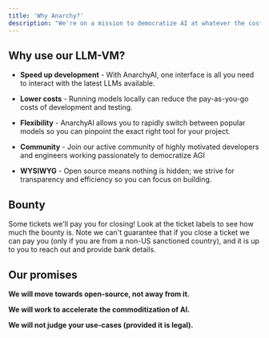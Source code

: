 ```yaml
---
title: 'Why Anarchy?'
description: "We're on a mission to democratize AI at whatever the cost. We're hackers who've grown tired of AI safety rhetoric meaning locked-down APIs with inconsistent support."
---
```


## Why use our LLM-VM?
- **Speed up development** - With AnarchyAI, one interface is all you need to interact with the latest LLMs available.

- **Lower costs** - Running models locally can reduce the pay-as-you-go costs of development and testing.

- **Flexibility** - AnarchyAI allows you to rapidly switch between popular models so you can pinpoint the exact right tool for your project.

- **Community** - Join our active community of highly motivated developers and engineers working passionately to democratize AGI

- **WYSIWYG** - Open source means nothing is hidden; we strive for transparency and efficiency so you can focus on building.

## Bounty
Some tickets we'll pay you for closing! Look at the ticket labels to see how much the bounty is. Note we can't guarantee that if you close a ticket we can pay you (only if you are from a non-US sanctioned country), and it is up to you to reach out and provide bank details.

## Our promises
**We will move towards open-source, not away from it.**

**We will work to accelerate the commoditization of AI.**

**We will not judge your use-cases (provided it is legal).**

